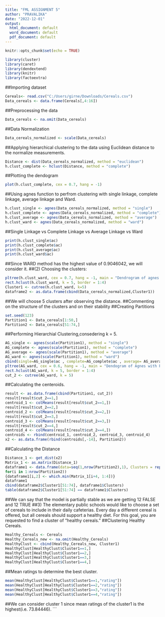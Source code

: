 ---
title: "FML ASSIGNMENT 5"
author: "PRAVALIKA"
date: "2022-12-01"
output:
  html_document: default
  word_document: default
  pdf_document: default
---

```{r setup, include=FALSE}
knitr::opts_chunk$set(echo = TRUE)

```

```{r}
library(cluster)
library(caret)
library(dendextend)
library(knitr)
library(factoextra)
```
##Importing dataset

```{r}
Cereals<- read.csv("C:/Users/girne/Downloads/Cereals.csv")
Data_cereals <- data.frame(Cereals[,4:16])
```
##Preprocessing the data

```{r}
Data_cereals <- na.omit(Data_cereals)

```
##Data Normalization

```{r}
Data_cereals_normalized <- scale(Data_cereals)
```
##Applying hierarchical clustering to the data using Euclidean distance to the normalize measurements.
```{r}
Distance <- dist(Data_cereals_normalized, method = "euclidean")
h.clust_complete <- hclust(Distance, method = "complete")

```
##Plotting the dendogram

```{r}
plot(h.clust_complete, cex = 0.7, hang = -1)

```
##Using agnes function to perfrom clustering with single linkage, complete linkage, average linkage and Ward.

```{r}
h.clust_single <- agnes(Data_cereals_normalized, method = "single")
h.clust_complete <- agnes(Data_cereals_normalized, method = "complete")
h.clust_average <- agnes(Data_cereals_normalized, method = "average")
h.clust_ward <- agnes(Data_cereals_normalized, method = "ward")
```
##Single Linkage vs Complete Linkage vs Average Linkage vs Ward

```{r}
print(h.clust_single$ac)
print(h.clust_complete$ac)
print(h.clust_average$ac)
print(h.clust_ward$ac)

```
##Since WARD method has the highest value of 0.9046042, we will consider it. 
##(2) Choosing the clusters:

```{r}
pltree(h.clust_ward, cex = 0.7, hang = -1, main = "Dendrogram of agnes (Using Ward)")
rect.hclust(h.clust_ward, k = 5, border = 1:4)
Cluster1 <- cutree(h.clust_ward, k=5)
dataframe2 <- as.data.frame(cbind(Data_cereals_normalized,Cluster1))

```
##We will choose 5 clusters after observing the distance.
##Commenting on the structure of the clusters and on their stability 
##Creating Partitions

```{r}
set.seed(123)
Partition1 <- Data_cereals[1:50,]
Partition2 <- Data_cereals[51:74,]

```
##Performing Hierarchial Clustering,consedering k = 5.

```{r}
AG_single <- agnes(scale(Partition1), method = "single")
AG_complete <- agnes(scale(Partition1), method = "complete")
AG_average <- agnes(scale(Partition1), method = "average")
AG_ward <- agnes(scale(Partition1), method = "ward")
cbind(single=AG_single$ac , complete=AG_complete$ac , average= AG_average$ac , ward= AG_ward$ac)
pltree(AG_ward, cex = 0.6, hang = -1, main = "Dendogram of Agnes with Partitioned Data (Using Ward)")
rect.hclust(AG_ward, k = 5, border = 1:4)
cut_2 <- cutree(AG_ward, k = 5)

```
##Calculating the centeroids.

```{r}
result <- as.data.frame(cbind(Partition1, cut_2))
result[result$cut_2==1,]
centroid_1 <- colMeans(result[result$cut_2==1,])
result[result$cut_2==2,]
centroid_2 <- colMeans(result[result$cut_2==2,])
result[result$cut_2==3,]
centroid_3 <- colMeans(result[result$cut_2==3,])
result[result$cut_2==4,]
centroid_4 <- colMeans(result[result$cut_2==4,])
centroids <- rbind(centroid_1, centroid_2, centroid_3, centroid_4)
x2 <- as.data.frame(rbind(centroids[,-14], Partition2))

```

##Calculating the Distance

```{r}
Distance_1 <- get_dist(x2)
Matrix_1 <- as.matrix(Distance_1)
dataframe1 <- data.frame(data=seq(1,nrow(Partition2),1), Clusters = rep(0,nrow(Partition2)))
for(i in 1:nrow(Partition2)) 
{dataframe1[i,2] <- which.min(Matrix_1[i+4, 1:4])}
dataframe1
cbind(dataframe2$Cluster1[51:74], dataframe1$Clusters)
table(dataframe2$Cluster1[51:74] == dataframe1$Clusters)

```
##We can say that the model is partially stable as we are getting 12 FALSE and 12 TRUE 
##3) The elementary public schools would like to choose a set of cereals to include in their daily cafeterias. Every day a different cereal is offered, but all cereals should support a healthy diet. For this goal, you are requested to find a cluster of “healthy cereals.” 
##Clustering Healthy Cereals.
```{r}
Healthy_Cereals <- Cereals
Healthy_Cereals_new <- na.omit(Healthy_Cereals)
HealthyClust <- cbind(Healthy_Cereals_new, Cluster1)
HealthyClust[HealthyClust$Cluster1==1,]
HealthyClust[HealthyClust$Cluster1==2,]
HealthyClust[HealthyClust$Cluster1==3,]
HealthyClust[HealthyClust$Cluster1==4,]

```
##Mean ratings to determine the best cluster.

```{r}
mean(HealthyClust[HealthyClust$Cluster1==1,"rating"])
mean(HealthyClust[HealthyClust$Cluster1==2,"rating"])
mean(HealthyClust[HealthyClust$Cluster1==3,"rating"])
mean(HealthyClust[HealthyClust$Cluster1==4,"rating"])
```
##We can consider cluster 1 since mean ratings of the cluster1 is the highest(i.e. 73.84446).
```
